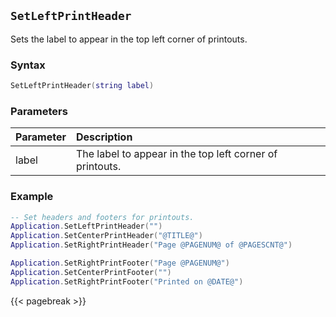 ## `SetLeftPrintHeader`

Sets the label to appear in the top left corner of printouts\index{Printing!headers \& footers}.

### Syntax {-}

``` .lua
SetLeftPrintHeader(string label)
```

### Parameters {-}

**Parameter** | **Description**
| :-- | :-- |
label | The label to appear in the top left corner of printouts.

### Example {-}

``` .lua
-- Set headers and footers for printouts.
Application.SetLeftPrintHeader("")
Application.SetCenterPrintHeader("@TITLE@")
Application.SetRightPrintHeader("Page @PAGENUM@ of @PAGESCNT@")

Application.SetRightPrintFooter("Page @PAGENUM@")
Application.SetCenterPrintFooter("")
Application.SetRightPrintFooter("Printed on @DATE@")
```

{{< pagebreak >}}



